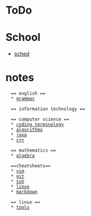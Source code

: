 = ToDo =

= School =
* [[sched]]

   
= notes =
   == english ==
   * [[grammar]]

   == information technology ==
   
   == computer science ==
   * [[coding terminology]] 
   * [[algorithms]]
   * [[java]]
   * [[c++]]
   
   == mathematics ==
   * [[algebra]]
   
   ==cheatsheets==
   * [[vim]] 
   * [[git]]
   * [[ssh]]
   * [[linux]]
   * [[markdown]]
   
   == linux ==
   * [[tools]]

